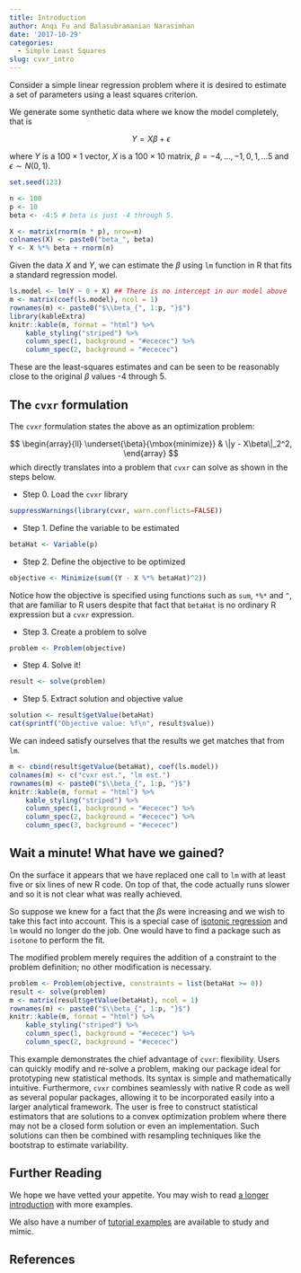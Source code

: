 ```yaml
---
title: Introduction
author: Anqi Fu and Balasubramanian Narasimhan
date: '2017-10-29'
categories:
  - Simple Least Squares
slug: cvxr_intro
---
```


Consider a simple linear regression problem where it is desired to
estimate a set of parameters using a least squares criterion. 

We generate some synthetic data where we know the model completely,
that is

$$ Y = X\beta + \epsilon $$ 

where $Y$ is a $100\times 1$ vector, $X$ is a $100\times 10$ matrix,
$\beta = -4,\ldots ,-1, 0, 1, \ldots 5$ and $\epsilon \sim  N(0, 1).$


```r
set.seed(123)

n <- 100
p <- 10
beta <- -4:5 # beta is just -4 through 5.

X <- matrix(rnorm(n * p), nrow=n)
colnames(X) <- paste0("beta_", beta)
Y <- X %*% beta + rnorm(n)
```

Given the data $X$ and $Y$, we can estimate the $\beta$ using `lm`
function in R that fits a standard regression model.

```r
ls.model <- lm(Y ~ 0 + X) ## There is no intercept in our model above
m <- matrix(coef(ls.model), ncol = 1)
rownames(m) <- paste0("$\\beta_{", 1:p, "}$")
library(kableExtra)
knitr::kable(m, format = "html") %>%
    kable_styling("striped") %>%
    column_spec(1, background = "#ececec") %>%
    column_spec(2, background = "#ececec")

```

These are the least-squares estimates and can be seen to be reasonably
close to the original $\beta$ values -4 through 5.

## The `cvxr` formulation

The `cvxr` formulation states the above as an optimization problem:

$$
  \begin{array}{ll}
    \underset{\beta}{\mbox{minimize}} & \|y - X\beta\|_2^2,
  \end{array}
$$
which directly translates into a problem that `cvxr` can solve as shown
in the steps below.

- Step 0. Load the `cvxr` library

```r
suppressWarnings(library(cvxr, warn.conflicts=FALSE))
```

- Step 1. Define the variable to be estimated

```r
betaHat <- Variable(p)
```

- Step 2. Define the objective to be optimized

```r
objective <- Minimize(sum((Y - X %*% betaHat)^2))
```
Notice how the objective is specified using functions such as `sum`,
`*%*` and `^`, that are familiar to R users despite that fact that
`betaHat` is no ordinary R expression but a `cvxr` expression.

- Step 3. Create a problem to solve

```r
problem <- Problem(objective)
```

- Step 4. Solve it!

```r
result <- solve(problem)
```

- Step 5. Extract solution and objective value

```r
solution <- result$getValue(betaHat)
cat(sprintf("Objective value: %f\n", result$value))
```

We can indeed satisfy ourselves that the results we get matches that
from `lm`.

```r
m <- cbind(result$getValue(betaHat), coef(ls.model))
colnames(m) <- c("cvxr est.", "lm est.")
rownames(m) <- paste0("$\\beta_{", 1:p, "}$")
knitr::kable(m, format = "html") %>%
    kable_styling("striped") %>%
    column_spec(1, background = "#ececec") %>%
    column_spec(2, background = "#ececec") %>%
    column_spec(3, background = "#ececec")
```

## Wait a minute! What have we gained?

On the surface it appears that we have replaced one call to `lm` with
at least five or six lines of new R code. On top of that, the code
actually runs slower and so it is not clear what was really achieved.

So suppose we knew for a fact that the $\beta$s were increasing and we
wish to take this fact into account. This is a special case
of
[isotonic regression](https://en.wikipedia.org/wiki/Isotonic_regression) and
`lm` would no longer do the job. One would have to find a package such
as `isotone` to perform the fit.

The modified problem merely requires the addition of a constraint to the
problem definition; no other modification is necessary. 

```r
problem <- Problem(objective, constraints = list(betaHat >= 0))
result <- solve(problem)
m <- matrix(result$getValue(betaHat), ncol = 1)
rownames(m) <- paste0("$\\beta_{", 1:p, "}$")
knitr::kable(m, format = "html") %>%
    kable_styling("striped") %>%
    column_spec(1, background = "#ececec") %>%
    column_spec(2, background = "#ececec")
```

This example demonstrates the chief advantage of `cvxr`:
flexibility. Users can quickly modify and re-solve a problem, making
our package ideal for prototyping new statistical methods. Its syntax
is simple and mathematically intuitive. Furthermore, `cvxr` combines
seamlessly with native R code as well as several popular packages,
allowing it to be incorporated easily into a larger analytical
framework. The user is free to construct statistical estimators that
are solutions to a convex optimization problem where there may not be
a closed form solution or even an implementation. Such solutions can
then be combined with resampling techniques like the bootstrap to estimate
variability. 

## Further Reading

We hope we have vetted your appetite. You may wish to
read [a longer introduction](/post/examples/cvxr_gentle-intro/)
with more examples. 

We also have a number of [tutorial examples](/post/examples/) are
available to study and mimic.

## References




